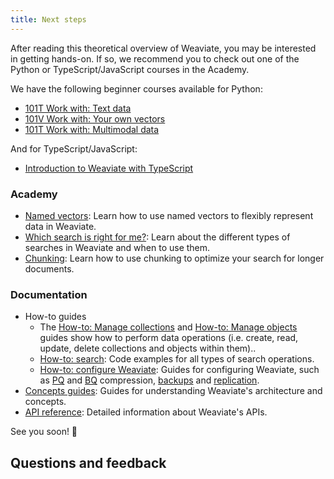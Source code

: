 ```yaml
---
title: Next steps
---
```


After reading this theoretical overview of Weaviate, you may be interested in getting hands-on. If so, we recommend you to check out one of the Python or TypeScript/JavaScript courses in the Academy.

We have the following beginner courses available for Python:
- [101T Work with: Text data](../../py/starter_text_data/index.md)
- [101V Work with: Your own vectors](../../py/starter_custom_vectors/index.md)
- [101T Work with: Multimodal data](../../py/starter_multimodal_data/index.md)

And for TypeScript/JavaScript:
- [Introduction to Weaviate with TypeScript](/docs/academy/js/starter_text_data)

### Academy

- [Named vectors](../../py/named_vectors/index.md): Learn how to use named vectors to flexibly represent data in Weaviate.
- [Which search is right for me?](../../py/standalone/which_search/index.mdx): Learn about the different types of searches in Weaviate and when to use them.
- [Chunking](../../py/standalone/chunking/index.mdx): Learn how to use chunking to optimize your search for longer documents.

### Documentation

- How-to guides
    - The [How-to: Manage collections](/docs/weaviate/manage-collections/index.mdx) and [How-to: Manage objects](/docs/weaviate/manage-objects/index.mdx) guides show how to perform data operations (i.e. create, read, update, delete collections and objects within them)..
    - [How-to: search](/docs/weaviate/search/index.mdx): Code examples for all types of search operations.
    - [How-to: configure Weaviate](/docs/weaviate/configuration/index.mdx): Guides for configuring Weaviate, such as [PQ](/docs/weaviate/configuration/compression/pq-compression.md) and [BQ](/docs/weaviate/configuration/compression/bq-compression.md) compression, [backups](docs/deploy/configuration/backups.md) and [replication](docs/deploy/configuration/replication.md).
- [Concepts guides](/docs/weaviate/concepts/index.md): Guides for understanding Weaviate's architecture and concepts.
- [API reference](/docs/weaviate/api/index.mdx): Detailed information about Weaviate's APIs.


<CTASocials />

See you soon! 👋

## Questions and feedback


<DocsFeedback/>
